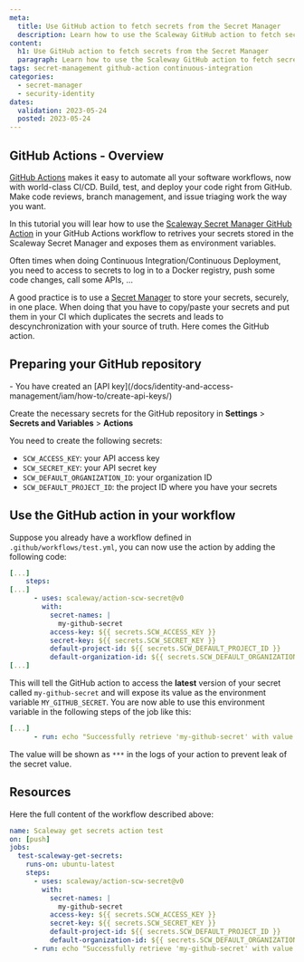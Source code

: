 ```yaml
---
meta:
  title: Use GitHub action to fetch secrets from the Secret Manager
  description: Learn how to use the Scaleway GitHub action to fetch secrets and exposes them as environment variables in your workflow
content:
  h1: Use GitHub action to fetch secrets from the Secret Manager
  paragraph: Learn how to use the Scaleway GitHub action to fetch secrets and exposes them as environment variables in your workflow
tags: secret-management github-action continuous-integration
categories:
  - secret-manager
  - security-identity
dates:
  validation: 2023-05-24
  posted: 2023-05-24
---
```


## GitHub Actions - Overview

[GitHub Actions](https://github.com/features/actions) makes it easy to automate all your software workflows, now with world-class CI/CD. Build, test, and deploy your code right from GitHub. Make code reviews, branch management, and issue triaging work the way you want.

In this tutorial you will lear how to use the [Scaleway Secret Manager GitHub Action](https://github.com/scaleway/action-scw-secret) in your GitHub Actions workflow to retrives your secrets stored in the Scaleway Secret Manager and exposes them as environment variables.

Often times when doing Continuous Integration/Continuous Deployment, you need to access to secrets to log in to a Docker registry, push some code changes, call some APIs, ...

A good practice is to use a [Secret Manager](/identity-and-access-management/secret-manager/quickstart/) to store your secrets, securely, in one place. When doing that you have to copy/paste your secrets and put them in your CI which duplicates the secrets and leads to descynchronization with your source of truth. Here comes the GitHub action.

## Preparing your GitHub repository

<Macro id="iam-requirements" />

<Message type="requirement">
  - You have created an [API key](/docs/identity-and-access-management/iam/how-to/create-api-keys/)
</Messgae>

Create the necessary secrets for the GitHub repository in **Settings** > **Secrets and Variables** > **Actions**

You need to create the following secrets:
- `SCW_ACCESS_KEY`: your API access key
- `SCW_SECRET_KEY`: your API secret key
- `SCW_DEFAULT_ORGANIZATION_ID`: your organization ID
- `SCW_DEFAULT_PROJECT_ID`: the project ID where you have your secrets

<Lightbox src="repository-secrets.webp" alt="repository secrets" />

## Use the GitHub action in your workflow

Suppose you already have a workflow defined in `.github/workflows/test.yml`, you can now use the action by adding the following code:

```yaml
[...]
    steps:
[...]
      - uses: scaleway/action-scw-secret@v0
        with:
          secret-names: |
            my-github-secret
          access-key: ${{ secrets.SCW_ACCESS_KEY }}
          secret-key: ${{ secrets.SCW_SECRET_KEY }}
          default-project-id: ${{ secrets.SCW_DEFAULT_PROJECT_ID }}
          default-organization-id: ${{ secrets.SCW_DEFAULT_ORGANIZATION_ID }}
[...]
```

This will tell the GitHub action to access the **latest** version of your secret called `my-github-secret` and will expose its value as the environment variable `MY_GITHUB_SECRET`. You are now able to use this environment variable in the following steps of the job like this:

```yaml
[...]
      - run: echo "Successfully retrieve 'my-github-secret' with value $MY_GITHUB_SECRET"
```

The value will be shown as `***` in the logs of your action to prevent leak of the secret value.

## Resources

Here the full content of the workflow described above:

```yaml
name: Scaleway get secrets action test
on: [push]
jobs:
  test-scaleway-get-secrets:
    runs-on: ubuntu-latest
    steps:
      - uses: scaleway/action-scw-secret@v0
        with:
          secret-names: |
            my-github-secret
          access-key: ${{ secrets.SCW_ACCESS_KEY }}
          secret-key: ${{ secrets.SCW_SECRET_KEY }}
          default-project-id: ${{ secrets.SCW_DEFAULT_PROJECT_ID }}
          default-organization-id: ${{ secrets.SCW_DEFAULT_ORGANIZATION_ID }}
      - run: echo "Successfully retrieve 'my-github-secret' with value $MY_GITHUB_SECRET"
```
